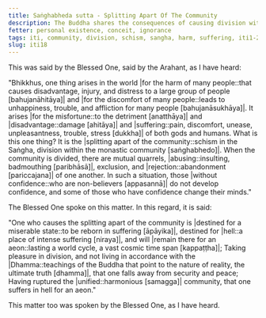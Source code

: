```yaml
---
title: Saṅghabheda sutta - Splitting Apart Of The Community
description: The Buddha shares the consequences of causing division within the monastic community.
fetter: personal existence, conceit, ignorance
tags: iti, community, division, schism, sangha, harm, suffering, iti1-27
slug: iti18
---
```


This was said by the Blessed One, said by the Arahant, as I have heard:

"Bhikkhus, one thing arises in the world |for the harm of many people::that causes disadvantage, injury, and distress to a large group of people [bahujanāhitāya]| and |for the discomfort of many people::leads to unhappiness, trouble, and affliction for many people [bahujanāsukhāya]|. It arises |for the misfortune::to the detriment [anatthāya]| and |disadvantage::damage [ahitāya]| and |suffering::pain, discomfort, unease, unpleasantness, trouble, stress [dukkha]| of both gods and humans. What is this one thing? It is the |splitting apart of the community::schism in the Saṅgha, division within the monastic community [saṅghabhedo]|. When the community is divided, there are mutual quarrels, |abusing::insulting, badmouthing [paribhāsā]|, exclusion, and |rejection::abandonment [pariccajana]| of one another. In such a situation, those |without confidence::who are non-believers [appasannā]| do not develop confidence, and some of those who have confidence change their minds."

The Blessed One spoke on this matter. In this regard, it is said:

"One who causes the splitting apart of the community is |destined for a miserable state::to be reborn in suffering [āpāyika]|,
destined for |hell::a place of intense suffering [niraya]|, and will |remain there for an aeon::lasting a world cycle, a vast cosmic time span [kappaṭṭha]|;
Taking pleasure in division, and not living in accordance with the |Dhamma::teachings of the Buddha that point to the nature of reality, the ultimate truth [dhamma]|,
that one falls away from security and peace;
Having ruptured the |unified::harmonious [samagga]| community,
that one suffers in hell for an aeon."

This matter too was spoken by the Blessed One, as I have heard.